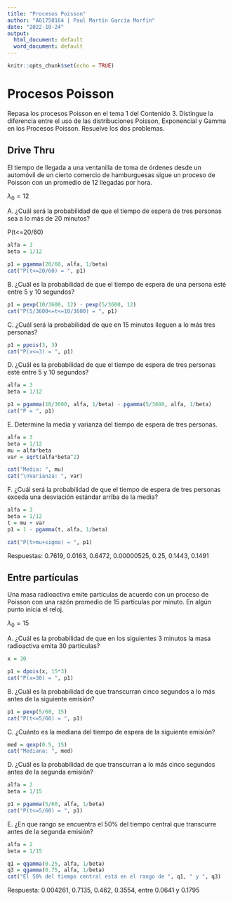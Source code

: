 ```yaml
---
title: "Procesos Poisson"
author: "A01750164 | Paul Martín García Morfín"
date: "2022-10-24"
output:
  html_document: default
  word_document: default
---
```


```r
knitr::opts_chunk$set(echo = TRUE)
```

# Procesos Poisson

Repasa los procesos Poisson en el tema 1 del Contenido 3. Distingue la diferencia entre el uso de las distribuciones Poisson, Exponencial y Gamma en los Procesos Poisson. Resuelve los dos problemas.

## Drive Thru

El tiempo de llegada a una ventanilla de toma de órdenes desde un automóvil de un cierto comercio de hamburguesas sigue un proceso de Poisson con un promedio de 12 llegadas por hora.

$\lambda_0=12$

A. ¿Cuál será la probabilidad de que el tiempo de espera de tres personas sea a lo más de 20 minutos? 

P(t<=20/60)

```r
alfa = 3
beta = 1/12

p1 = pgamma(20/60, alfa, 1/beta)
cat("P(t<=20/60) = ", p1)
```

B. ¿Cuál es la probabilidad de que el tiempo de espera de una persona esté entre 5 y 10 segundos?

```r
p1 = pexp(10/3600, 12) - pexp(5/3600, 12)
cat("P(5/3600<=t<=10/3600) = ", p1)
```

C. ¿Cuál será la probabilidad de que en 15 minutos lleguen a lo más tres personas?

```r
p1 = ppois(3, 3)
cat("P(x<=3) = ", p1)
```

D. ¿Cuál es la probabilidad de que el tiempo de espera de tres personas esté entre 5 y 10 segundos?

```r
alfa = 3
beta = 1/12

p1 = pgamma(10/3600, alfa, 1/beta) - pgamma(5/3600, alfa, 1/beta)
cat("P = ", p1)
```

E. Determine la media y varianza del tiempo de espera de tres personas.

```r
alfa = 3
beta = 1/12
mu = alfa*beta
var = sqrt(alfa*beta^2)

cat("Media: ", mu)
cat("\nVarianza: ", var)
```

F. ¿Cuál será la probabilidad de que el tiempo de espera de tres personas exceda una desviación estándar arriba de la media?

```r
alfa = 3
beta = 1/12
t = mu + var
p1 = 1 - pgamma(t, alfa, 1/beta)

cat("P(t>mu+sigma) = ", p1)
```

Respuestas: 0.7619, 0.0163, 0.6472, 0.00000525, 0.25, 0.1443, 0.1491

## Entre partículas

Una masa radioactiva emite partículas de acuerdo con un proceso de Poisson con una razón promedio de 15 partículas por minuto. En algún punto inicia el reloj.

$\lambda_0=15$

A. ¿Cuál es la probabilidad de que en los siguientes 3 minutos la masa radioactiva emita 30 partículas?

```r
x = 30

p1 = dpois(x, 15*3)
cat("P(x=30) = ", p1)
```

B. ¿Cuál es la probabilidad de que transcurran cinco segundos a lo más antes de la siguiente emisión?

```r
p1 = pexp(5/60, 15)
cat("P(t<=5/60) = ", p1)
```

C. ¿Cuánto es la mediana del tiempo de espera de la siguiente emisión?

```r
med = qexp(0.5, 15)
cat("Mediana: ", med)
```

D. ¿Cuál es la probabilidad de que transcurran a lo más cinco segundos antes de la segunda emisión?

```r
alfa = 2
beta = 1/15

p1 = pgamma(5/60, alfa, 1/beta)
cat("P(t<=5/60) = ", p1)
```

E. ¿En que rango se encuentra el 50% del tiempo central que transcurre antes de la segunda emisión?

```r
alfa = 2
beta = 1/15

q1 = qgamma(0.25, alfa, 1/beta)
q3 = qgamma(0.75, alfa, 1/beta)
cat("El 50% del tiempo central está en el rango de ", q1, " y ", q3)
```

Respuesta: 0.004261, 0.7135, 0.462, 0.3554, entre 0.0641 y 0.1795